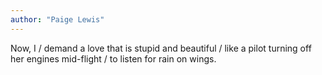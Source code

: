 ```yaml
---
author: "Paige Lewis"
---
```


Now, I / demand a love that is stupid and beautiful / like a pilot turning off her engines mid-flight / to listen for rain on wings.


